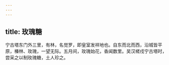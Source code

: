 ```yaml
---
---
---
```

title: 玫瑰糖
---



宁古塔东门外三里，有林，名觉罗，即皇室发祥地也。自东而北而西，沿城皆平原，榛林、玫瑰，一望无际。五月间，玫瑰始花，香闻数里。吴汉槎戍宁古塔时，尝采之以制玫瑰糖，土人珍之。